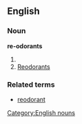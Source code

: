 ==English==

===Noun===
'''re-odorants'''

# {{plural of|re-odorant}}
# [[reodorants|Reodorants]]

===Related terms===
* [[reodorant]]

[[Category:English nouns]]